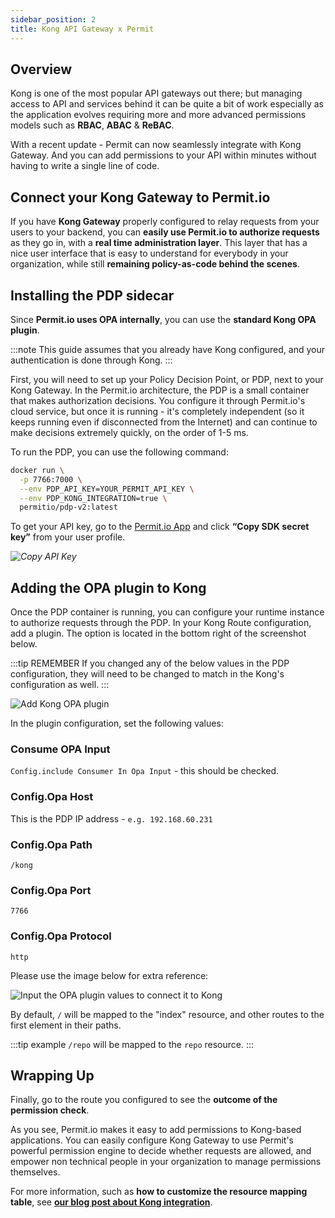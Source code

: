 ```yaml
---
sidebar_position: 2
title: Kong API Gateway x Permit
---
```


## Overview

Kong is one of the most popular API gateways out there; but managing access to API and services behind it can be quite a
bit of work especially as the application evolves requiring more and more advanced permissions models such as **RBAC**, **ABAC** & **ReBAC**.

With a recent update - Permit can now seamlessly integrate with Kong Gateway. And you can add permissions to your API within minutes
without having to write a single line of code.

## Connect your Kong Gateway to Permit.io

If you have **Kong Gateway** properly configured to relay requests from your users to your backend, you can **easily use Permit.io to authorize requests**
as they go in, with a **real time administration layer**. This layer that has a nice user interface that is
easy to understand for everybody in your organization, while still **remaining policy-as-code behind the scenes**.

## Installing the PDP sidecar

Since **Permit.io uses OPA internally**, you can use the **standard Kong OPA plugin**.

:::note
This guide assumes that you already have Kong configured, and your authentication is done through Kong.
:::

First, you will need to set up your Policy Decision Point, or PDP, next to your Kong Gateway. In the Permit.io architecture,
the PDP is a small container that makes authorization decisions. You configure it through Permit.io's cloud service,
but once it is running - it's completely independent (so it keeps running even if disconnected from the Internet) and can
continue to make decisions extremely quickly, on the order of 1-5 ms.

To run the PDP, you can use the following command:

```sh
docker run \
⁠  -p 7766:7000 \
⁠  --env PDP_API_KEY=YOUR_PERMIT_API_KEY \
⁠  --env PDP_KONG_INTEGRATION=true \
⁠  permitio/pdp-v2:latest
```

To get your API key, go to the [Permit.io App](https://app.permit.io/) and click **“Copy SDK secret key”** from your user profile.

_![Copy API Key](/img/updated/kong/kong-1.png)_

## Adding the OPA plugin to Kong

Once the PDP container is running, you can configure your runtime instance to authorize requests through the PDP.
In your Kong Route configuration, add a plugin. The option is located in the bottom right of the screenshot below.

:::tip REMEMBER
If you changed any of the below values in the PDP configuration, they will need to be changed to match in the Kong's configuration as well.
:::

![Add Kong OPA plugin](/img/integrations/kong/kong-1.png)

In the plugin configuration, set the following values:

### Consume OPA Input

`Config.include Consumer In Opa Input` - this should be checked.

### Config.Opa Host

This is the PDP IP address - `e.g. 192.168.60.231`

### Config.Opa Path

```
/kong
```

### Config.Opa Port

```
7766
```

### Config.Opa Protocol

```
http
```

Please use the image below for extra reference:

![Input the OPA plugin values to connect it to Kong](https://permit-instructions-files.s3.us-east-2.amazonaws.com/instructions-kong-2.png)

By default, `/` will be mapped to the "index" resource, and other routes to the first element in their paths.

:::tip example
`/repo` will be mapped to the `repo` resource.
:::

## Wrapping Up

Finally, go to the route you configured to see the **outcome of the permission check**.

As you see, Permit.io makes it easy to add permissions to Kong-based applications.
You can easily configure Kong Gateway to use Permit's powerful permission engine to decide whether requests are allowed,
and empower non technical people in your organization to manage permissions themselves.

For more information, such as **how to customize the resource mapping table**,
see **[our blog post about Kong integration](https://www.permit.io/blog/no-code-permissions-with-kong-and-permitio)**.
